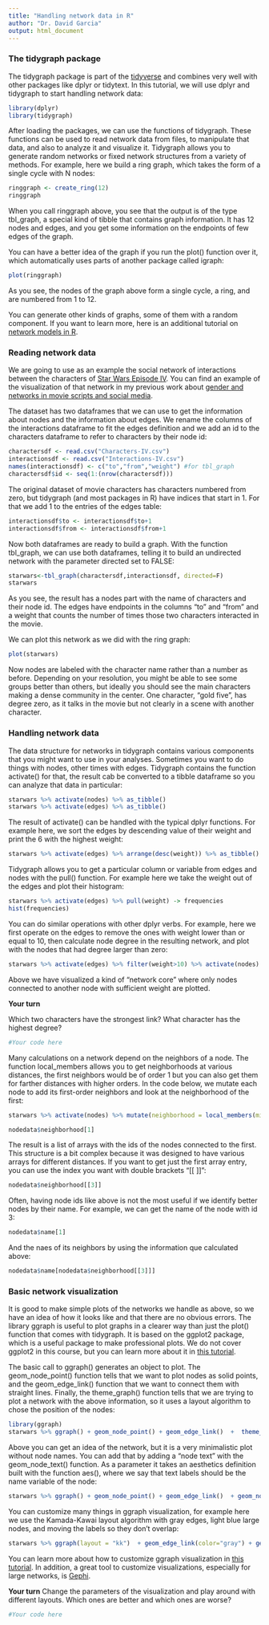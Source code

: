 ```yaml
---
title: "Handling network data in R"
author: "Dr. David Garcia"
output: html_document
---
```


### The tidygraph package

The tidygraph package is part of the [tidyverse](https://www.tidyverse.org/) and combines very well with other packages like dplyr or tidytext. In this tutorial, we will use dplyr and tidygraph to start handling network data:

```r
library(dplyr)
library(tidygraph)
```

After loading the packages, we can use the functions of tidygraph. These functions can be used to read network data from files, to manipulate that data, and also to analyze it and visualize it. Tidygraph allows you to generate random networks or fixed network structures from a variety of methods. For example, here we build a ring graph, which takes the form of a single cycle with N nodes:

```r
ringgraph <- create_ring(12) 
ringgraph
```
When you call ringgraph above, you see that the output is of the type tbl_graph, a special kind of tibble that contains graph information. It has 12 nodes and edges, and you get some information on the endpoints of few edges of the graph.

You can have a better idea of the graph if you run the plot() function over it, which automatically uses parts of another package called igraph:

```r
plot(ringgraph)
```

As you see, the nodes of the graph above form a single cycle, a ring, and are numbered from 1 to 12.

You can generate other kinds of graphs, some of them with a random component. If you want to learn more, here is an additional tutorial on [network models in R](https://dgarcia-eu.github.io/SocialDataScience/5_SocialNetworkPhenomena/055_NetworkModels/NetworkModels).

### Reading network data

We are going to use as an example the social network of interactions between the characters of [Star Wars Episode IV](http://evelinag.com/blog/2015/12-15-star-wars-social-network/). You can find an example of the visualization of that network in my previous work about [gender and networks in movie scripts and social media](https://arxiv.org/abs/1404.0163).

The dataset has two dataframes that we can use to get the information about nodes and the information about edges. We rename the columns of the interactions dataframe to fit the edges definition and we add an id to the characters dataframe to refer to characters by their node id:
```r
charactersdf <- read.csv("Characters-IV.csv")
interactionsdf <- read.csv("Interactions-IV.csv")
names(interactionsdf) <- c("to","from","weight") #for tbl_graph
charactersdf$id <- seq(1:(nrow(charactersdf)))
```

The original dataset of movie characters has characters numbered from zero, but tidygraph (and most packages in R) have indices that start in 1. For that we add 1 to the entries of the edges table:
```r
interactionsdf$to <- interactionsdf$to+1
interactionsdf$from <- interactionsdf$from+1
```

Now both dataframes are ready to build a graph. With the function tbl_graph, we can use both dataframes, telling it to build an undirected network with the parameter directed set to FALSE:

```r
starwars<-tbl_graph(charactersdf,interactionsdf, directed=F)
starwars
```

As you see, the result has a nodes part with the name of characters and their node id. The edges have endpoints in the columns "to" and "from" and a weight that counts the number of times those two characters interacted in the movie.

We can plot this network as we did with the ring graph:
```r
plot(starwars)
```


Now nodes are labeled with the character name rather than a number as before. Depending on your resolution, you might be able to see some groups better than others, but ideally you should see the main characters making a dense community in the center. One character, "gold five", has degree zero, as it talks in the movie but not clearly in a scene with another character.

### Handling network data

The data structure for networks in tidygraph contains various components that you might want to use in your analyses. Sometimes you want to do things with nodes, other times with edges. Tidygraph contains the function activate() for that, the result cab be converted to a tibble dataframe so you can analyze that data in particular:

```r
starwars %>% activate(nodes) %>% as_tibble()
starwars %>% activate(edges) %>% as_tibble()
```


The result of activate() can be handled with the typical dplyr functions. For example here, we sort the edges by descending value of their weight and print the 6 with the highest weight:
```r
starwars %>% activate(edges) %>% arrange(desc(weight)) %>% as_tibble() %>% head()
```

Tidygraph allows you to get a particular column or variable from edges and nodes with the pull() function. For example here we take the weight out of the edges and plot their histogram:

```r
starwars %>% activate(edges) %>% pull(weight) -> frequencies
hist(frequencies)
```


You can do similar operations with other dplyr verbs. For example, here we first operate on the edges to remove the ones with weight lower than or equal to 10, then calculate node degree in the resulting network, and plot with the nodes that had degree larger than zero:

```r
starwars %>% activate(edges) %>% filter(weight>10) %>% activate(nodes) %>% mutate(degree=centrality_degree()) %>% filter(degree>0) %>% plot()
```

Above we have visualized a kind of "network core" where only nodes connected to another node with sufficient weight are plotted.

**Your turn**

Which two characters have the strongest link? What character has the highest degree?
```r
#Your code here
```

Many calculations on a network depend on the neighbors of a node. The function local_members allows you to get neighborhoods at various distances, the first neighbors would be of order 1 but you can also get them for farther distances with higher orders. In the code below, we mutate each node to add its first-order neighbors and look at the neighborhood of the first:

```r
starwars %>% activate(nodes) %>% mutate(neighborhood = local_members(mindist = 1, order=1))  %>% as_tibble() -> nodedata

nodedata$neighborhood[1]
```
The result is a list of arrays with the ids of the nodes connected to the first. This structure is a bit complex because it was designed to have various arrays for different distances. If you want to get just the first array entry, you can use the index you want with double brackets "[[ ]]":

```r
nodedata$neighborhood[[3]]
```

Often, having node ids like above is not the most useful if we identify better nodes by their name. For example, we can get the name of the node with id 3:

```r
nodedata$name[1]
```

And the naes of its neighbors by using the information que calculated above:

```r
nodedata$name[nodedata$neighborhood[[3]]]
```

### Basic network visualization

It is good to make simple plots of the networks we handle as above, so we have an idea of how it looks like and that there are no obvious errors. The library ggraph is useful to plot graphs in a clearer way than just the plot() function that comes with tidygraph. It is based on the ggplot2 package, which is a useful package to make professional plots. We do not cover ggplot2 in this course, but you can learn more about it in [this tutorial](https://www.cedricscherer.com/2019/08/05/a-ggplot2-tutorial-for-beautiful-plotting-in-r/).

The basic call to ggraph() generates an object to plot. The geom_node_point() function tells that we want to plot nodes as solid points, and the geom_edge_link() function that we want to connect them with straight lines. Finally, the theme_graph() function tells that we are trying to plot a network with the above information, so it uses a layout algorithm to chose the position of the nodes:

```r
library(ggraph)
starwars %>% ggraph() + geom_node_point() + geom_edge_link()  +  theme_graph()
```

Above you can get an idea of the network, but it is a very minimalistic plot without node names. You can add that by adding a "node text" with the geom_node_text() function. As a parameter it takes an aesthetics definition built with the function aes(), where we say that text labels should be the name variable of the node:

```r
starwars %>% ggraph() + geom_node_point() + geom_edge_link()  + geom_node_text(aes(label=name)) +  theme_graph()
```

You can customize many things in ggraph visualization, for example here we use the Kamada-Kawai layout algorithm with gray edges, light blue large nodes, and moving the labels so they don't overlap:

```r
starwars %>% ggraph(layout = "kk")  + geom_edge_link(color="gray") + geom_node_point(colour="lightblue", size=3) + geom_node_text(aes(label=name), repel=T) +  theme_graph()
```

You can learn more about how to customize ggraph visualization in [this tutorial](http://mr.schochastics.net/netVizR.html). In addition, a great tool to customize visualizations, especially for large networks, is [Gephi](https://gephi.org/).

**Your turn**
Change the parameters of the visualization and play around with different layouts. Which ones are better and which ones are worse?
```r
#Your code here
```
